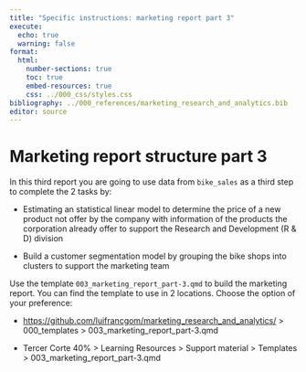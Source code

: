 ---
title: "Specific instructions: marketing report part 3"
execute: 
  echo: true
  warning: false
format: 
  html:
    number-sections: true
    toc: true
    embed-resources: true
    css: ../000_css/styles.css
bibliography: ../000_references/marketing_research_and_analytics.bib
editor: source
---

# Marketing report structure part 3

In this third report you are going to use data from `bike_sales` as a third step to complete the 2 tasks by:

-   Estimating an statistical linear model to determine the price of a new product not offer by the company with information of the products the corporation already offer to support the Research and Development (R & D) division

-   Build a customer segmentation model by grouping the bike shops into clusters to support the marketing team

Use the template `003_marketing_report_part-3.qmd` to build the marketing report. You can find the template to use in 2 locations. Choose the option of your preference:

-   <https://github.com/luifrancgom/marketing_research_and_analytics/> \> 000_templates \> 003_marketing_report_part-3.qmd

-   Tercer Corte 40% \> Learning Resources \> Support material \> Templates \> 003_marketing_report_part-3.qmd